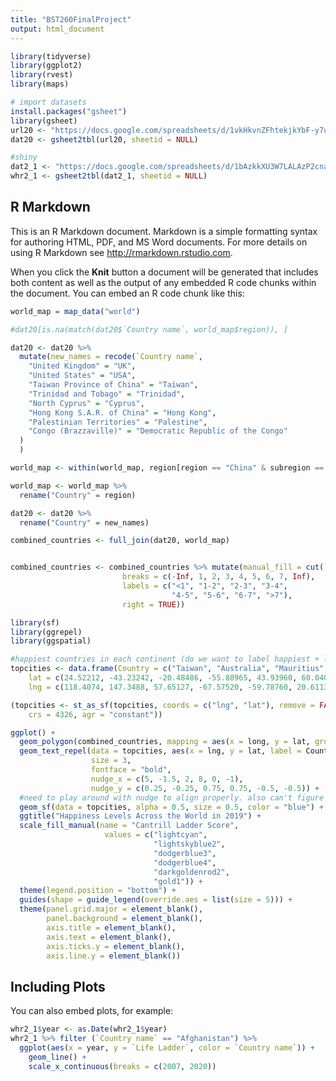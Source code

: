 ```yaml
---
title: "BST260FinalProject"
output: html_document
---
```



```r
library(tidyverse)
library(ggplot2)
library(rvest)
library(maps)
```

```r
# import datasets
install.packages("gsheet")
library(gsheet)
url20 <- "https://docs.google.com/spreadsheets/d/1vkHkvnZFhtekjkYbF-y7uVo4oE36ROaqJx4lxVIkdq4/edit?usp=sharing"
dat20 <- gsheet2tbl(url20, sheetid = NULL)

#shiny
dat2_1 <- "https://docs.google.com/spreadsheets/d/1bAzkkXU3W7LALAzP2cnaahbf-s52kr8GvjJ3pIaK9Cs/edit?usp=sharing"
whr2_1 <- gsheet2tbl(dat2_1, sheetid = NULL)
```


## R Markdown

This is an R Markdown document. Markdown is a simple formatting syntax for authoring HTML, PDF, and MS Word documents. For more details on using R Markdown see <http://rmarkdown.rstudio.com>.

When you click the **Knit** button a document will be generated that includes both content as well as the output of any embedded R code chunks within the document. You can embed an R code chunk like this:

```r
world_map = map_data("world")

#dat20[is.na(match(dat20$`Country name`, world_map$region)), ]

dat20 <- dat20 %>%
  mutate(new_names = recode(`Country name`,
    "United Kingdom" = "UK",
    "United States" = "USA",
    "Taiwan Province of China" = "Taiwan",
    "Trinidad and Tobago" = "Trinidad",
    "North Cyprus" = "Cyprus",
    "Hong Kong S.A.R. of China" = "Hong Kong",
    "Palestinian Territories" = "Palestine",
    "Congo (Brazzaville)" = "Democratic Republic of the Congo"
  )
  )

world_map <- within(world_map, region[region == "China" & subregion == "Hong Kong"] <- "Hong Kong")

world_map <- world_map %>%
  rename("Country" = region)

dat20 <- dat20 %>%
  rename("Country" = new_names)

combined_countries <- full_join(dat20, world_map)


combined_countries <- combined_countries %>% mutate(manual_fill = cut(`Ladder score`, 
                         breaks = c(-Inf, 1, 2, 3, 4, 5, 6, 7, Inf),
                         labels = c("<1", "1-2", "2-3", "3-4", 
                                    "4-5", "5-6", "6-7", ">7"), 
                         right = TRUE))
```


```r
library(sf)
library(ggrepel)
library(ggspatial)

#happiest countries in each continent (do we want to label happiest + least happiest country in each continent?)
topcities <- data.frame(Country = c("Taiwan", "Australia", "Mauritius", "Chile", "Canada", "Finland"), 
    lat = c(24.52212, -43.23242, -20.48486, -55.88965, 43.93960, 60.04068), 
    lng = c(118.4074, 147.3488, 57.65127, -67.57520, -59.78760, 20.61133))

(topcities <- st_as_sf(topcities, coords = c("lng", "lat"), remove = FALSE, 
    crs = 4326, agr = "constant"))

ggplot() +
  geom_polygon(combined_countries, mapping = aes(x = long, y = lat, group = group, fill = manual_fill)) +
  geom_text_repel(data = topcities, aes(x = lng, y = lat, label = Country), 
                  size = 3, 
                  fontface = "bold",
                  nudge_x = c(5, -1.5, 2, 8, 0, -1),
                  nudge_y = c(0.25, -0.25, 0.75, 0.75, -0.5, -0.5)) +
  #need to play around with nudge to align properly. also can't figure out how to draw a line from label to the dot
  geom_sf(data = topcities, alpha = 0.5, size = 0.5, color = "blue") +
  ggtitle("Happiness Levels Across the World in 2019") +
  scale_fill_manual(name = "Cantrill Ladder Score", 
                     values = c("lightcyan", 
                                "lightskyblue2",
                                "dodgerblue3", 
                                "dodgerblue4",
                                "darkgoldenrod2",
                                "gold1")) +
  theme(legend.position = "bottom") +
  guides(shape = guide_legend(override.aes = list(size = 5))) +
  theme(panel.grid.major = element_blank(), 
        panel.background = element_blank(),
        axis.title = element_blank(), 
        axis.text = element_blank(),
        axis.ticks.y = element_blank(),
        axis.line.y = element_blank())
```

## Including Plots

You can also embed plots, for example:

```r
whr2_1$year <- as.Date(whr2_1$year)
whr2_1 %>% filter (`Country name` == "Afghanistan") %>% 
  ggplot(aes(x = year, y = `Life Ladder`, color = `Country name`)) +
    geom_line() +
    scale_x_continuous(breaks = c(2007, 2020))
```


